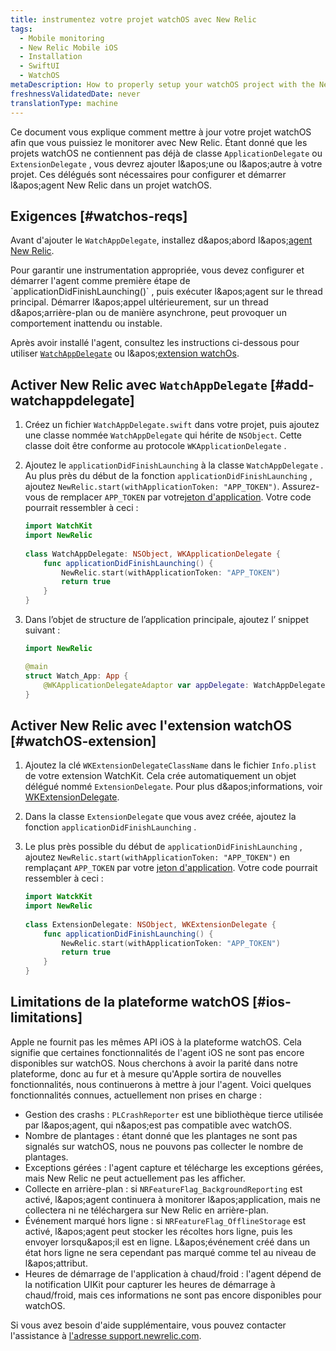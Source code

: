 ```yaml
---
title: instrumentez votre projet watchOS avec New Relic
tags:
  - Mobile monitoring
  - New Relic Mobile iOS
  - Installation
  - SwiftUI
  - WatchOS
metaDescription: How to properly setup your watchOS project with the New Relic agent.
freshnessValidatedDate: never
translationType: machine
---
```


Ce document vous explique comment mettre à jour votre projet watchOS afin que vous puissiez le monitorer avec New Relic. Étant donné que les projets watchOS ne contiennent pas déjà de classe `ApplicationDelegate` ou `ExtensionDelegate` , vous devrez ajouter l&amp;apos;une ou l&amp;apos;autre à votre projet. Ces délégués sont nécessaires pour configurer et démarrer l&amp;apos;agent New Relic dans un projet watchOS.

## Exigences [#watchos-reqs]

Avant d'ajouter le `WatchAppDelegate`, installez d&amp;apos;abord l&amp;apos;[agent New Relic](/docs/mobile-monitoring/new-relic-mobile-ios/installation/spm-installation).

<Callout variant="important">
  Pour garantir une instrumentation appropriée, vous devez configurer et démarrer l'agent comme première étape de `applicationDidFinishLaunching()` , puis exécuter l&amp;apos;agent sur le thread principal. Démarrer l&amp;apos;appel ultérieurement, sur un thread d&amp;apos;arrière-plan ou de manière asynchrone, peut provoquer un comportement inattendu ou instable.
</Callout>

Après avoir installé l'agent, consultez les instructions ci-dessous pour utiliser [`WatchAppDelegate`](#add-watchappdelegate) ou l&amp;apos;[extension watchOs](#watchOS-extension).

## Activer New Relic avec `WatchAppDelegate` [#add-watchappdelegate]

1. Créez un fichier `WatchAppDelegate.swift` dans votre projet, puis ajoutez une classe nommée `WatchAppDelegate` qui hérite de `NSObject`. Cette classe doit être conforme au protocole `WKApplicationDelegate` .

2. Ajoutez le `applicationDidFinishLaunching` à la classe `WatchAppDelegate` . Au plus près du début de la fonction `applicationDidFinishLaunching` , ajoutez `NewRelic.start(withApplicationToken: "APP_TOKEN")`. Assurez-vous de remplacer `APP_TOKEN` par votre[jeton d'application](/docs/mobile-apps/viewing-your-application-token). Votre code pourrait ressembler à ceci :

   ```swift
   import WatchKit
   import NewRelic
       
   class WatchAppDelegate: NSObject, WKApplicationDelegate {
       func applicationDidFinishLaunching() {
           NewRelic.start(withApplicationToken: "APP_TOKEN")
           return true
       }
   }
   ```

3. Dans l’objet de structure de l’application principale, ajoutez l’ snippet suivant :

   ```swift
   import NewRelic

   @main
   struct Watch_App: App {
       @WKApplicationDelegateAdaptor var appDelegate: WatchAppDelegate
   }
   ```

## Activer New Relic avec l'extension watchOS [#watchOS-extension]

1. Ajoutez la clé `WKExtensionDelegateClassName` dans le fichier `Info.plist` de votre extension WatchKit. Cela crée automatiquement un objet délégué nommé `ExtensionDelegate`. Pour plus d&amp;apos;informations, voir [WKExtensionDelegate](https://developer.apple.com/documentation/watchkit/wkextensiondelegate).

2. Dans la classe `ExtensionDelegate` que vous avez créée, ajoutez la fonction `applicationDidFinishLaunching` .

3. Le plus près possible du début de `applicationDidFinishLaunching` , ajoutez `NewRelic.start(withApplicationToken: "APP_TOKEN")` en remplaçant `APP_TOKEN` par votre [jeton d'application](/docs/mobile-apps/viewing-your-application-token). Votre code pourrait ressembler à ceci :

   ```swift
   import WatckKit
   import NewRelic
       
   class ExtensionDelegate: NSObject, WKExtensionDelegate {
       func applicationDidFinishLaunching() {
           NewRelic.start(withApplicationToken: "APP_TOKEN")
           return true
       }
   }
   ```

## Limitations de la plateforme watchOS [#ios-limitations]

Apple ne fournit pas les mêmes API iOS à la plateforme watchOS. Cela signifie que certaines fonctionnalités de l'agent iOS ne sont pas encore disponibles sur watchOS. Nous cherchons à avoir la parité dans notre plateforme, donc au fur et à mesure qu'Apple sortira de nouvelles fonctionnalités, nous continuerons à mettre à jour l'agent. Voici quelques fonctionnalités connues, actuellement non prises en charge :

* Gestion des crashs : `PLCrashReporter` est une bibliothèque tierce utilisée par l&amp;apos;agent, qui n&amp;apos;est pas compatible avec watchOS.
* Nombre de plantages : étant donné que les plantages ne sont pas signalés sur watchOS, nous ne pouvons pas collecter le nombre de plantages.
* Exceptions gérées : l'agent capture et télécharge les exceptions gérées, mais New Relic ne peut actuellement pas les afficher.
* Collecte en arrière-plan : si `NRFeatureFlag_BackgroundReporting` est activé, l&amp;apos;agent continuera à monitorer l&amp;apos;application, mais ne collectera ni ne téléchargera sur New Relic en arrière-plan.
* Événement marqué hors ligne : si `NRFeatureFlag_OfflineStorage` est activé, l&amp;apos;agent peut stocker les récoltes hors ligne, puis les envoyer lorsqu&amp;apos;il est en ligne. L&amp;apos;événement créé dans un état hors ligne ne sera cependant pas marqué comme tel au niveau de l&amp;apos;attribut.
* Heures de démarrage de l'application à chaud/froid : l'agent dépend de la notification UIKit pour capturer les heures de démarrage à chaud/froid, mais ces informations ne sont pas encore disponibles pour watchOS.

Si vous avez besoin d'aide supplémentaire, vous pouvez contacter l'assistance à [l'adresse support.newrelic.com](https://support.newrelic.com).